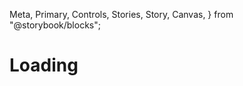   Meta,
  Primary,
  Controls,
  Stories,
  Story,
  Canvas,
} from "@storybook/blocks";

<Meta of={LoadingStories} />

# Loading

<Controls />

